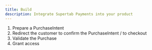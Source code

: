 ```yaml
---
title: Build
description: Integrate Supertab Payments into your product
---
```


1. Prepare a PurchaseIntent
2. Redirect the customer to confirm the PurchaseIntent / to checkout
3. Validate the Purchase
4. Grant access
